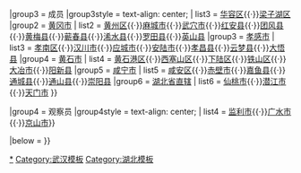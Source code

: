 {{Navbox
|name  = 武汉城市圈
|title = [[武汉城市圈]]
|above  = 
|group1 = 核心城市
| list1 =  {{Navbox|child
| list1 = '''[[武汉市]]'''
}}

|group2=副中心城市
| list2 =  {{Navbox|child
| list2=[[黄石市]]{{·}}[[孝感市]]
}}

|group3 = 成员
|group3style = text-align: center;
| list3 = {{Navbox|child
|group1 = [[鄂州市]]
| list1 = [[鄂城区]]{{·}}[[华容区]]{{·}}[[梁子湖区]]
|group2 = [[黄冈市]]
| list2 = [[黄州区]]{{·}}[[麻城市]]{{·}}[[武穴市]]{{·}}[[红安县]]{{·}}[[团风县]]{{·}}[[黄梅县]]{{·}}[[蕲春县]]{{·}}[[浠水县]]{{·}}[[罗田县]]{{·}}[[英山县]]
|group3 = [[孝感市]]
| list3 = [[孝南区]]{{·}}[[汉川市]]{{·}}[[应城市]]{{·}}[[安陆市]]{{·}}[[孝昌县]]{{·}}[[云梦县]]{{·}}[[大悟县]]
|group4 = [[黄石市]]
| list4 = [[黄石港区]]{{·}}[[西塞山区]]{{·}}[[下陆区]]{{·}}[[铁山区]]{{·}}[[大冶市]]{{·}}[[阳新县]]
|group5 = [[咸宁市]]
| list5 = [[咸安区]]{{·}}[[赤壁市]]{{·}}[[嘉鱼县]]{{·}}[[通城县]]{{·}}[[通山县]]{{·}}[[崇阳县]]
|group6 = [[省直辖县级行政区|湖北省直辖]]
| list6 = [[仙桃市]]{{·}}[[潜江市]]{{·}}[[天门市]]
}}

|group4 = 观察员
|group4style = text-align: center;
| list4 = {{Navbox|child
| list1 = [[洪湖市]]{{·}}[[监利市]]{{·}}[[广水市]]{{·}}[[京山市]]}}

|below = 
}}<noinclude>
[[Category:中部经济区|*]]
[[Category:武汉模板]]
[[Category:湖北模板]]
</noinclude>